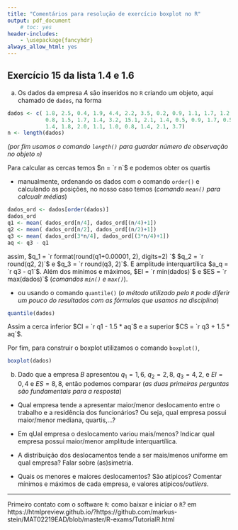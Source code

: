 ```yaml
---
title: "Comentários para resolução de exercício boxplot no R"
output: pdf_document
    # toc: yes
header-includes:
    - \usepackage{fancyhdr}
always_allow_html: yes
---
```

\pagestyle{fancyplain} 
\lhead{\includegraphics[height=1.5cm]{logoIME.png}}
\rhead{\includegraphics[height=1.5cm]{logoEAD.png}}
\renewcommand{\headrulewidth}{0pt} 



## Exercício 15 da lista 1.4 e 1.6

a) Os dados da empresa $A$ são inseridos no `R` criando um objeto, aqui chamado de `dados`, na forma
```r
dados <- c( 1.8, 2.5, 0.4, 1.9, 4.4, 2.2, 3.5, 0.2, 0.9, 1.1, 1.7, 1.2, 2.3, 1.9, 
            0.8, 1.5, 1.7, 1.4, 3.2, 15.1, 2.1, 1.4, 0.5, 0.9, 1.7, 0.5, 0.8, 
            1.4, 1.8, 2.0, 1.1, 1.0, 0.8, 1.4, 2.1, 3.7)
n <- length(dados)
```
*(por fim usamos o comando `length()` para guardar número de observação no objeto `n`)*   

Para calcular as cercas temos $n = `r n`$ e podemos obter os quartis  

* manualmente, ordenando os dados com o comando `order()` e calculando as posições,
no nosso caso temos (*comando `mean()` para calcualr médias*)
```r
dados_ord <- dados[order(dados)]
dados_ord
q1 <- mean( dados_ord[n/4], dados_ord[(n/4)+1])
q2 <- mean( dados_ord[n/2], dados_ord[(n/2)+1])
q3 <- mean( dados_ord[3*n/4], dados_ord[(3*n/4)+1])
aq <- q3 - q1
```
assim, $q_1 = `r format(round(q1+0.00001, 2), digits=2)  `$ $q_2 = `r round(q2, 2)`$ e $q_3 = `r round(q3, 2)`$. E amplitude interquartílica $a_q = `r q3 - q1`$. Além dos mínimos e máximos, $EI = `r min(dados)`$ e $ES = `r max(dados)`$ (*comandos `min()` e `max()`*).

* ou usando o comando `quantile()` (*o método utilizado pelo `R` pode diferir um pouco do resultados com as fórmulas que usamos na disciplina*)
```r
quantile(dados)
```
Assim a cerca inferior $CI = `r q1 - 1.5 * aq`$ e a superior $CS = `r q3 + 1.5 * aq`$.

\clearpage
\vspace{1cm}

Por fim, para construir o boxplot utilizamos o comando `boxplot()`,
```r
boxplot(dados)
```

b) Dado que a empresa $B$ apresentou $q_1 = 1,6$, $q_2 = 2,8$, $q_3 = 4,2$, e $EI = 0,4$ e $ES = 8,8$, então podemos comparar (*as duas primeiras perguntas são fundamentais para a resposta*)

* Qual empresa tende a apresentar maior/menor deslocamento entre o trabalho e a residência dos funcionários? Ou seja, qual empresa possui maior/menor mediana, quartis,...?

* Em qUal empresa o deslocamento variou mais/menos? Indicar qual empresa possui maior/menor amplitude interquartílica.

* A distribuição dos deslocamentos tende a ser mais/menos uniforme em qual empresa? Falar sobre (as)simetria.

* Quais os menores e maiores deslocamentos? São atípicos? Comentar mínimos e máximos de cada empresa, e valores atípicos/*outliers*.


\vspace{1cm}


---
Primeiro contato com o software `R`: como baixar e iniciar o `R`? em https://htmlpreview.github.io/?https://github.com/markus-stein/MAT02219EAD/blob/master/R-exams/TutorialR.html